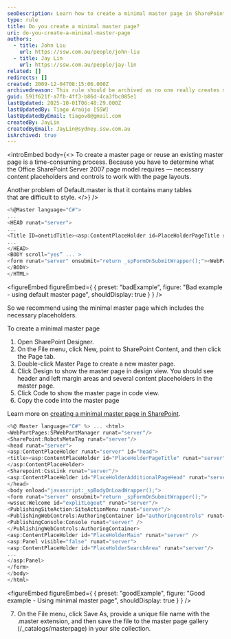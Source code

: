 ```yaml
---
seoDescription: Learn how to create a minimal master page in SharePoint for efficient and easy-to-style web pages.
type: rule
title: Do you create a minimal master page?
uri: do-you-create-a-minimal-master-page
authors:
  - title: John Liu
    url: https://ssw.com.au/people/john-liu
  - title: Jay Lin
    url: https://ssw.com.au/people/jay-lin
related: []
redirects: []
created: 2009-12-04T08:15:06.000Z
archivedreason: This rule should be archived as no one really creates masterpages anymore - classic pages using Master Pages are considered old.
guid: 591f621f-a7fb-4ff3-b86d-4ca3fbc085e1
lastUpdated: 2025-10-01T06:48:29.000Z
lastUpdatedBy: Tiago Araújo [SSW]
lastUpdatedByEmail: tiagov8@gmail.com
createdBy: JayLin
createdByEmail: JayLin@sydney.ssw.com.au
isArchived: true
---
```


<introEmbed
  body={<>
To create a master page or reuse an existing master page is a time-consuming process. Because you have to determine what the Office SharePoint Server 2007 page model requires — necessary content placeholders and controls to work with the page layouts.

Another problem of Default.master is that it contains many tables that are difficult to style.
  </>}
/>
``` cs
<%@Master language="C#">
...
<HEAD runat="server">
...
<Title ID=onetidTitle><asp:ContentPlaceHolder id=PlaceHolderPageTitle runat="server"/></Title>
...
</HEAD>
<BODY scroll="yes” ... >
<form runat="server" onsubmit="return _spFormOnSubmitWrapper();"><WebPartPages:SPWebPartManager id="m" runat="Server"/><table class="ms-main" CELLPADDING=0 CELLSPACING=0 BORDER=0 WIDTH="100%" HEIGHT="100%"> <tr> <td> <asp:ContentPlaceHolder id="PlaceHolderGlobalNavigation" runat="server"> <table CELLPADDING=0 CELLSPACING=0 BORDER=0 WIDTH="100%"> ... </table> </asp:ContentPlaceHolder> </td> </tr> <tr> ... </tr> <tr> <td id="onetIdTopNavBarContainer" WIDTH=100% class="ms-bannerContainer"> <asp:ContentPlaceHolder id="PlaceHolderTopNavBar" runat="server"> ... </asp:ContentPlaceHolder> </td> </tr> <tr height="100%"> <td> <table width="100%" height="100%" cellspacing="0" cellpadding="0"> ... </table> </td> </tr> </table> <asp:ContentPlaceHolder id="PlaceHolderFormDigest" runat="server"> ... </asp:ContentPlaceHolder> ... </form> <asp:ContentPlaceHolder id="PlaceHolderUtilityContent" runat="server"/> <asp:ContentPlaceHolder id="PlaceHolderBodyAreaClass" runat="server"/> <asp:ContentPlaceHolder id="PlaceHolderTitleAreaClass" runat="server"/>
</BODY>
</HTML>
```
<figureEmbed figureEmbed={ {
  preset: "badExample",
  figure: "Bad example - using default master page",
  shouldDisplay: true
} } />


So we recommend using the minimal master page which includes the necessary placeholders.

To create a minimal master page

1. Open SharePoint Designer.
2. On the File menu, click New, point to SharePoint Content, and then click the Page tab.
3. Double-click Master Page to create a new master page.
4. Click Design to show the master page in design view. You should see header and left margin areas and several content placeholders in the master page.
5. Click Code to show the master page in code view.
6. Copy the code into the master page

Learn more on [creating a minimal master page in SharePoint](https://learn.microsoft.com/en-us/sharepoint/dev/general-development/how-to-create-a-minimal-master-page-in-sharepoint).

``` cs
<%@ Master language="C#" %> ... <html>
<WebPartPages:SPWebPartManager runat="server"/>
<SharePoint:RobotsMetaTag runat="server"/>
<head runat="server">
<asp:ContentPlaceHolder runat="server" id="head">
<title><asp:ContentPlaceHolder id="PlaceHolderPageTitle" runat="server" /></title>
</asp:ContentPlaceHolder>
<Sharepoint:CssLink runat="server"/>
<asp:ContentPlaceHolder id="PlaceHolderAdditionalPageHead" runat="server" />
</head>
<body onload="javascript:_spBodyOnLoadWrapper();">
<form runat="server" onsubmit="return _spFormOnSubmitWrapper();">
<wssuc:Welcome id="explitLogout" runat="server"/>
<PublishingSiteAction:SiteActionMenu runat="server"/>
<PublishingWebControls:AuthoringContainer id="authoringcontrols" runat="server">
<PublishingConsole:Console runat="server" />
</PublishingWebControls:AuthoringContainer>
<asp:ContentPlaceHolder id="PlaceHolderMain" runat="server" />
<asp:Panel visible="false" runat="server">
<asp:ContentPlaceHolder id="PlaceHolderSearchArea" runat="server"/>
...
</asp:Panel>
</form>
</body>
</html>
```
<figureEmbed figureEmbed={ {
  preset: "goodExample",
  figure: "Good example - Using minimal master page",
  shouldDisplay: true
} } />


7. On the File menu, click Save As, provide a unique file name with the .master extension, and then save the file to the master page gallery (/\_catalogs/masterpage) in your site collection.

